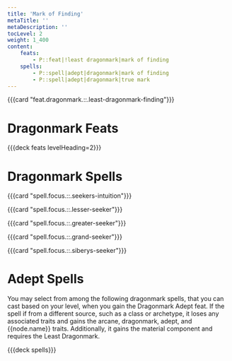 ```yaml
---
title: 'Mark of Finding'
metaTitle: ''
metaDescription: ''
tocLevel: 2
weight: 1_400
content:
    feats:
        - P::feat|!least dragonmark|mark of finding
    spells:
        - P::spell|adept|dragonmark|mark of finding
        - P::spell|adept|dragonmark|true mark
---
```


{{{card "feat.dragonmark.::.least-dragonmark-finding"}}}

# Dragonmark Feats

{{{deck feats levelHeading=2}}}

# Dragonmark Spells

{{{card "spell.focus.::.seekers-intuition"}}}

{{{card "spell.focus.::.lesser-seeker"}}}

{{{card "spell.focus.::.greater-seeker"}}}

{{{card "spell.focus.::.grand-seeker"}}}

{{{card "spell.focus.::.siberys-seeker"}}}

# Adept Spells

You may select from among the following dragonmark spells, that you can cast based on your level, when you gain the Dragonmark Adept feat. If the spell if from a different source, such as a class or archetype, it loses any associated traits and gains the arcane, dragonmark, adept, and {{node.name}} traits. Additionally, it gains the material component and requires the Least Dragonmark.

{{{deck spells}}}
